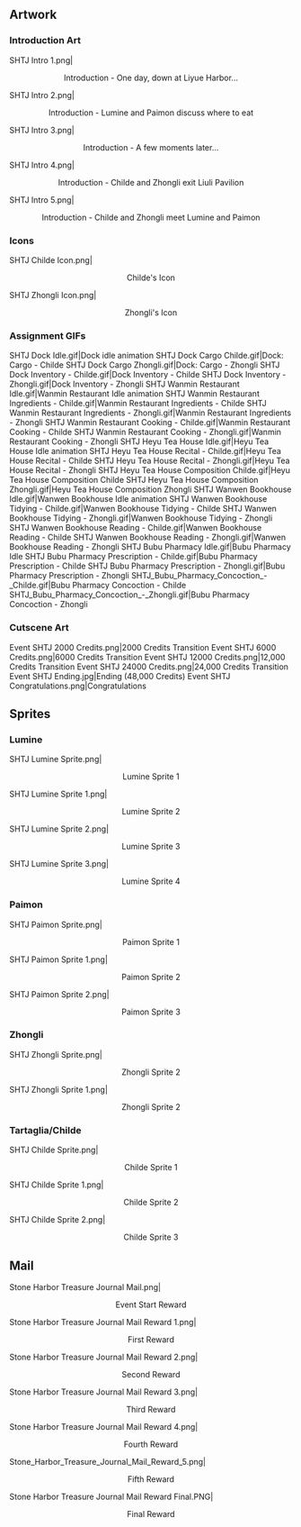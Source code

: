 {{Event Tabs}}
==Artwork==
===Introduction Art===
<gallery>
SHTJ Intro 1.png|<div style="text-align:center;">Introduction - One day, down at Liyue Harbor...</div>
SHTJ Intro 2.png|<div style="text-align:center;">Introduction - Lumine and Paimon discuss where to eat</div>
SHTJ Intro 3.png|<div style="text-align:center;">Introduction - A few moments later...</div>
SHTJ Intro 4.png|<div style="text-align:center;">Introduction - Childe and Zhongli exit Liuli Pavilion</div>
SHTJ Intro 5.png|<div style="text-align:center;">Introduction - Childe and Zhongli meet Lumine and Paimon</div>
</gallery>

===Icons===
<gallery>
SHTJ Childe Icon.png|<div style="text-align:center;">Childe's Icon</div>
SHTJ Zhongli Icon.png|<div style="text-align:center;">Zhongli's Icon</div>
</gallery>

===Assignment GIFs===
<gallery>
SHTJ Dock Idle.gif|Dock idle animation
SHTJ Dock Cargo Childe.gif|Dock: Cargo - Childe
SHTJ Dock Cargo Zhongli.gif|Dock: Cargo - Zhongli
SHTJ Dock Inventory - Childe.gif|Dock Inventory - Childe
SHTJ Dock Inventory - Zhongli.gif|Dock Inventory - Zhongli
SHTJ Wanmin Restaurant Idle.gif|Wanmin Restaurant Idle animation
SHTJ Wanmin Restaurant Ingredients - Childe.gif|Wanmin Restaurant Ingredients - Childe
SHTJ Wanmin Restaurant Ingredients - Zhongli.gif|Wanmin Restaurant Ingredients - Zhongli
SHTJ Wanmin Restaurant Cooking - Childe.gif|Wanmin Restaurant Cooking - Childe
SHTJ Wanmin Restaurant Cooking - Zhongli.gif|Wanmin Restaurant Cooking - Zhongli
SHTJ Heyu Tea House Idle.gif|Heyu Tea House Idle animation
SHTJ Heyu Tea House Recital - Childe.gif|Heyu Tea House Recital - Childe
SHTJ Heyu Tea House Recital - Zhongli.gif|Heyu Tea House Recital - Zhongli
SHTJ Heyu Tea House Composition Childe.gif|Heyu Tea House Composition Childe
SHTJ Heyu Tea House Composition Zhongli.gif|Heyu Tea House Composition Zhongli
SHTJ Wanwen Bookhouse Idle.gif|Wanwen Bookhouse Idle animation
SHTJ Wanwen Bookhouse Tidying - Childe.gif|Wanwen Bookhouse Tidying - Childe
SHTJ Wanwen Bookhouse Tidying - Zhongli.gif|Wanwen Bookhouse Tidying - Zhongli
SHTJ Wanwen Bookhouse Reading - Childe.gif|Wanwen Bookhouse Reading - Childe
SHTJ Wanwen Bookhouse Reading - Zhongli.gif|Wanwen Bookhouse Reading - Zhongli
SHTJ Bubu Pharmacy Idle.gif|Bubu Pharmacy Idle
SHTJ Bubu Pharmacy Prescription - Childe.gif|Bubu Pharmacy Prescription - Childe
SHTJ Bubu Pharmacy Prescription - Zhongli.gif|Bubu Pharmacy Prescription - Zhongli
SHTJ_Bubu_Pharmacy_Concoction_-_Childe.gif|Bubu Pharmacy Concoction - Childe
SHTJ_Bubu_Pharmacy_Concoction_-_Zhongli.gif|Bubu Pharmacy Concoction - Zhongli
</gallery>

===Cutscene Art===
<gallery>
Event SHTJ 2000 Credits.png|2000 Credits Transition
Event SHTJ 6000 Credits.png|6000 Credits Transition
Event SHTJ 12000 Credits.png|12,000 Credits Transition
Event SHTJ 24000 Credits.png|24,000 Credits Transition
Event SHTJ Ending.jpg|Ending (48,000 Credits)
Event SHTJ Congratulations.png|Congratulations
</gallery>

==Sprites==
===Lumine===
<gallery>
SHTJ Lumine Sprite.png|<div style="text-align:center;">Lumine Sprite 1</div>
SHTJ Lumine Sprite 1.png|<div style="text-align:center;">Lumine Sprite 2</div>
SHTJ Lumine Sprite 2.png|<div style="text-align:center;">Lumine Sprite 3</div>
SHTJ Lumine Sprite 3.png|<div style="text-align:center;">Lumine Sprite 4</div>
</gallery>
===Paimon===
<gallery>
SHTJ Paimon Sprite.png|<div style="text-align:center;">Paimon Sprite 1</div>
SHTJ Paimon Sprite 1.png|<div style="text-align:center;">Paimon Sprite 2</div>
SHTJ Paimon Sprite 2.png|<div style="text-align:center;">Paimon Sprite 3</div>
</gallery>
===Zhongli===
<gallery>
SHTJ Zhongli Sprite.png|<div style="text-align:center;">Zhongli Sprite 2</div>
SHTJ Zhongli Sprite 1.png|<div style="text-align:center;">Zhongli Sprite 2</div>
</gallery>
===Tartaglia/Childe===
<gallery>
SHTJ Childe Sprite.png|<div style="text-align:center;">Childe Sprite 1</div>
SHTJ Childe Sprite 1.png|<div style="text-align:center;">Childe Sprite 2</div>
SHTJ Childe Sprite 2.png|<div style="text-align:center;">Childe Sprite 3</div>
</gallery>

==Mail==
<gallery>
Stone Harbor Treasure Journal Mail.png|<div style="text-align:center;">Event Start Reward</div>
Stone Harbor Treasure Journal Mail Reward 1.png|<div style="text-align:center;">First Reward</div>
Stone Harbor Treasure Journal Mail Reward 2.png|<div style="text-align:center;">Second Reward</div>
Stone Harbor Treasure Journal Mail Reward 3.png|<div style="text-align:center;">Third Reward</div>
Stone Harbor Treasure Journal Mail Reward 4.png|<div style="text-align:center;">Fourth Reward</div>
Stone_Harbor_Treasure_Journal_Mail_Reward_5.png|<div style="text-align:center;">Fifth Reward</div>
Stone Harbor Treasure Journal Mail Reward Final.PNG|<div style="text-align:center;">Final Reward</div>
</gallery>
